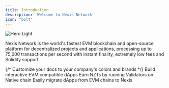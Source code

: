 ```yaml
---
title: Introduction
description: 'Welcome to Nexis Network'
icon: "bolt"
---
```


<img
  className="block rounded-lg"
  src="/images/headers/1.png"
  alt="Hero Light"
/>

Nexis Network is the world's fastest EVM blockchain and open-source platform for decentralized projects and applications, processing up to 75,000 transactions per second with instant finality, extremely low fees and Solidity support.


<CardGroup cols={3}>
  {/* <Card
    title="Customize Style"
    icon="palette"
    href="https://mintlify.com/docs/settings/global"
  >
    Customize your docs to your company's colors and brands
  </Card> */}
  <Card
    title="Developers"
    icon="code"
    href="https://mintlify.com/docs/api-playground/openapi"
  >
    Build interactive EVM compatible dApps
  </Card>
    <Card
    title="Validators"
    icon="stars"
    href="/validators/introduction"
  >
    Earn NZTs by running Validators on Native chain
  </Card>
  <Card
    title="Migrate"
    icon="screwdriver-wrench"
    href="https://mintlify.com/docs/components/accordion"
  >
    Easily migrate dApps from EVM chains to Nexis
  </Card>

</CardGroup>